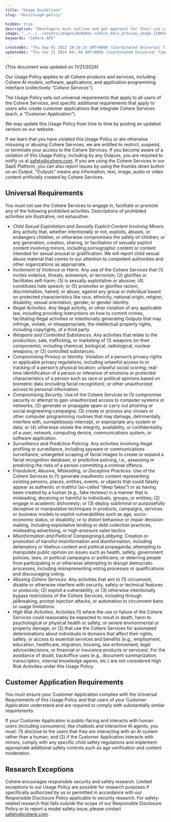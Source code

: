 ```yaml
---
title: "Usage Guidelines"
slug: "docs/usage-policy"

hidden: true
description: "Developers must outline and get approval for their use case to access the Cohere API, understanding the models and limitations. They should refer to model cards for detailed information and document potential harms of their application. Certain use cases, such as violence, hate speech, fraud, and privacy violations, are strictly prohibited."
image: "../../../assets/images/da0a0ac-cohere_docs_preview_image_1200x630_copy.jpg"  
keywords: "Cohere API"

createdAt: "Thu Sep 01 2022 19:24:15 GMT+0000 (Coordinated Universal Time)"
updatedAt: "Thu nov 21 2024 09::48 GMT+0000 (Coordinated Universal Time)"
---
```

(This document was updated on 11/21/2024)

Our Usage Policy applies to all Cohere products and services, including Cohere AI models, software, applications, and application programming interface (collectively *“Cohere Services”*). 

The Usage Policy sets out universal requirements that apply to all users of the Cohere Services, and specific additional requirements that apply to users who create customer applications that integrate Cohere Services (each, a *“Customer Application”*). 

We may update this Usage Policy from time to time by posting an updated version on our website.  

If we learn that you have violated this Usage Policy or are otherwise misusing or abusing Cohere Services, we are entitled to restrict, suspend, or terminate your access to the Cohere Services. If you become aware of a violation of this Usage Policy, including by any Outputs, you are required to notify us at safety@cohere.com. If you are using the Cohere Services in our SaaS Platform, you can also report issues by using the thumbs down button on an Output.  “Outputs” means any information, text, image, audio or video content artificially created by Cohere Services.

## Universal Requirements

You must not use the Cohere Services to engage in, facilitate or promote any of the following prohibited activities. Descriptions of prohibited activities are illustrative, not exhaustive.  

- *Child Sexual Exploitation and Sexually Explicit Content Involving Minors*. Any activity that, whether intentionally or not, exploits, abuses, or endangers children, or otherwise compromises the safety of children; or any generation, creation, sharing, or facilitation of sexually explicit content involving minors, including pornographic content or content intended for sexual arousal or gratification. We will report child sexual abuse material that comes to our attention to competent authorities and other organizations as appropriate.
- *Incitement of Violence or Harm.* Any use of the Cohere Services that (1) incites violence, threats, extremism, or terrorism; (2) glorifies or facilitates self-harm; (3) is sexually exploitative or abusive; (4) constitutes hate speech; or (5) promotes or glorifies racism, discrimination, hatred, or abuse, against any group or individual based on protected characteristics like race, ethnicity, national origin, religion, disability, sexual orientation, gender, or gender identity.
- *Illegal Activities.* Any illegal activity, or other violation of any applicable law, including providing instructions on how to commit crimes, facilitating illegal activities or intentionally generating Outputs that may infringe, violate, or misappropriate, the intellectual property rights, including copyrights, of a third party.
- *Weapons and Controlled Substances.* Any activities that relate to the production, sale, trafficking, or marketing of (1) weapons (or their components), including chemical, biological, radiological, nuclear weapons; or (2) controlled substances.
- *Compromising Privacy or Identity.* Violation of a person’s privacy rights or applicable privacy regulations, including unlawful access to or tracking of a person’s physical location; unlawful social scoring; real-time identification of a person or inference of emotions or protected characteristics of a person such as race or political opinions based on biometric data (including facial recognition);  or other unauthorized access to personal information.
- *Compromising Security.* Use of the Cohere Services to (1) compromise security or attempt to gain unauthorized access to computer systems or networks; (2) generate or propagate spam or carry out phishing or social engineering campaigns; (3) create or process any viruses or other computer programming routines that may damage, detrimentally interfere with, surreptitiously intercept, or expropriate any system or data; or (4) otherwise violate the integrity, availability, or confidentiality of a user, network, computing device, communications system, or software application. 
- *Surveillance and Predictive Policing.* Any activities involving illegal profiling or surveillance, including spyware or communications surveillance, untargeted scraping of facial images to create or expand a facial recognition database, or predictive policing, i.e., assessing or predicting the risks of a person committing a criminal offence.
- *Fraudulent, Abusive, Misleading, or Deceptive Practices.* Use of the Cohere Services to (1) generate inauthentic content representing existing persons, places, entities, events, or objects that could falsely appear as authentic or truthful (so-called “deep fakes”) or as having been created by a human (e.g., fake reviews) in a manner that is misleading, deceiving or harmful to individuals, groups, or entities; (2) engage in academic dishonesty; or (3) deploy subliminal or purposefully deceptive or manipulative techniques in products, campaigns, services or business models to exploit vulnerabilities such as age, socio-economic status, or disability; or to distort behaviour or impair decision-making, including exploitative lending or debt collection practices, misleading advertising, or high-pressure sales tactics.
- *Misinformation and Political Campaigning/Lobbying.* Creation or promotion of harmful misinformation and disinformation, including defamatory or libelous content and political propaganda; attempting to manipulate public opinion on issues such as health, safety, government policies, laws, or political campaigns or politicians; or deterring people from participating in or otherwise attempting to disrupt democratic processes, including misrepresenting voting processes or qualifications and discouraging voting. 
- *Abusing Cohere Services.* Any activities that aim to (1) circumvent, disable or otherwise interfere with security, safety or technical features or protocols; (2) exploit a vulnerability; or (3) otherwise intentionally bypass restrictions of the Cohere Services, including through jailbreaking, prompt injection attacks, or automation to circumvent bans or usage limitations.
- *High Risk Activities.* Activities (1) where the use or failure of the Cohere Services could reasonably be expected to result in death, harm to psychological or physical health or safety, or severe environmental or property damage; or (2) that use the Cohere Services for automated determinations about individuals in domains that affect their rights, safety, or access to essential services and benefits (e.g., employment, education, healthcare, migration, housing, law enforcement, legal advice/decisions, or financial or insurance products or services). For the avoidance of doubt, backoffice uses (e.g., document summarization, transcription, internal knowledge agents, etc.) are not considered High Risk Activities under this Usage Policy.

## Customer Application Requirements

You must ensure your Customer Application complies with the Universal Requirements of this Usage Policy and that users of your Customer Application understand and are required to comply with substantially similar requirements.

If your Customer Application is public-facing and interacts with human users (including consumers), like chatbots and interactive AI agents, you must: (1) disclose to the users that they are interacting with an AI system rather than a human; and (2) if the Customer Application interacts with minors, comply with any specific child safety regulations and implement appropriate additional safety controls such as age verification and content moderation.

## Research Exceptions 
Cohere encourages responsible security and safety research. Limited exceptions to our Usage Policy are possible for research purposes if specifically authorized by us or permitted in accordance with our Responsible Disclosure Policy applicable to security research. For safety-related research that falls outside the scope of our Responsible Disclosure Policy or to report a model safety issue, please contact safety@cohere.com.  
